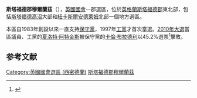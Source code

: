 {{noteTA
|G1= PoliticiansUK
|1=zh-hans:卡伦·布拉德利;zh-tw:卡倫·布拉德利;zh-hk:龐碧琳;
}}
{{Infobox UK constituency main
 |name        = 斯塔福德郡穆爾蘭茲 
 |parliament  = uk
 |map1        = StaffordshireMoorlands2007
 |map2        = EnglandStaffordshire
 |map_entity  = [[斯塔福德郡|斯塔福德郡]]
 |map_year    = 
 |year        = 1983
 |abolished   = 
 |type        = 郡
 |elects_howmany = 1
 |previous    = 
 |next        = 
 |electorate  = 62,457 (December 2010)<ref>{{cite web|url=http://www.boundarycommissionforengland.org.uk/electoral-figures/electoral-figures.htm|title=Electorate Figures – Boundary Commission for England|date=4 March 2011|work=2011 Electorate Figures|publisher=Boundary Commission for England|accessdate=13 March 2011|deadurl=yes|archiveurl=https://web.archive.org/web/20101106204053/http://www.boundarycommissionforengland.org.uk/electoral-figures/electoral-figures.htm|archivedate=2010年11月6日}}</ref>
 |mp          = [[卡倫·布拉德利|卡倫·布拉德利]]
 |party       = [[保守黨_(英國)|保守黨]]
 |region      = 英格蘭
 |county      = [[斯塔福德郡|斯塔福德郡]]
 |european    = 
 |towns =
}}
'''斯塔福德郡穆爾蘭茲'''（{{lang-en|Staffordshire Moorlands}}），[[英國|英國]][[英國國會|國會]]一郡選區，位於[[英格蘭|英格蘭]][[斯塔福德郡|斯塔福德郡]]東北部，包括[[斯塔福德高沼|斯塔福德高沼]]大部和[[紐卡斯爾安德萊姆|紐卡斯爾安德萊姆]]北部一個地方選區。

本區自1983年創設以來一直支持[[保守黨_(英國)|保守黨]]，1997年[[工黨_(英國)|工黨]]才首次當選。[[2010年英國大選|2010年大選]]當區議員、工黨的[[夏洛特·阿特金斯|夏洛特·阿特金斯]]被保守黨的[[卡倫·布拉德利|卡倫·布拉德利]]以45.2%選票<ref name="2010election">{{cite news
|publisher=[[英國廣播公司|英國廣播公司]]
|date=2010年5月7日
|title=Election 2010/Constituency/Staffordshire Moorlands
|url=http://news.bbc.co.uk/2/shared/election2010/results/constituency/e41.stm
|accessdate=2010年10月24日
|archive-date=2011年4月3日
|archive-url=https://web.archive.org/web/20110403125328/http://news.bbc.co.uk/2/shared/election2010/results/constituency/e41.stm
|dead-url=no
}}</ref>擊敗。

==参考文献==
<div class="references-small">
<references></references>
</div>

{{DEFAULTSORT:Staffordshire Moorlands (UK Parliament constituency)}}
[[Category:英國國會選區_(西密德蘭)|Category:英國國會選區 (西密德蘭)]]
[[Category:斯塔福德郡穆爾蘭茲|]]